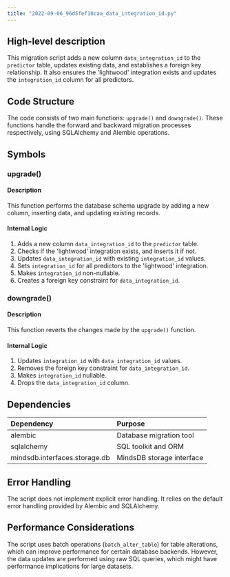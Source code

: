 ```yaml
---
title: "2022-09-06_96d5fef10caa_data_integration_id.py"
---
```


## High-level description
This migration script adds a new column `data_integration_id` to the `predictor` table, updates existing data, and establishes a foreign key relationship. It also ensures the 'lightwood' integration exists and updates the `integration_id` column for all predictors.

## Code Structure
The code consists of two main functions: `upgrade()` and `downgrade()`. These functions handle the forward and backward migration processes respectively, using SQLAlchemy and Alembic operations.

## Symbols

### upgrade()
#### Description
This function performs the database schema upgrade by adding a new column, inserting data, and updating existing records.

#### Internal Logic
1. Adds a new column `data_integration_id` to the `predictor` table.
2. Checks if the 'lightwood' integration exists, and inserts it if not.
3. Updates `data_integration_id` with existing `integration_id` values.
4. Sets `integration_id` for all predictors to the 'lightwood' integration.
5. Makes `integration_id` non-nullable.
6. Creates a foreign key constraint for `data_integration_id`.

### downgrade()
#### Description
This function reverts the changes made by the `upgrade()` function.

#### Internal Logic
1. Updates `integration_id` with `data_integration_id` values.
2. Removes the foreign key constraint for `data_integration_id`.
3. Makes `integration_id` nullable.
4. Drops the `data_integration_id` column.

## Dependencies
| Dependency | Purpose |
|:-----------|:--------|
| alembic | Database migration tool |
| sqlalchemy | SQL toolkit and ORM |
| mindsdb.interfaces.storage.db | MindsDB storage interface |

## Error Handling
The script does not implement explicit error handling. It relies on the default error handling provided by Alembic and SQLAlchemy.

## Performance Considerations
The script uses batch operations (`batch_alter_table`) for table alterations, which can improve performance for certain database backends. However, the data updates are performed using raw SQL queries, which might have performance implications for large datasets.